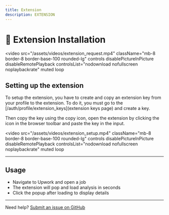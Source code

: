 ```yaml
---
title: Extension
description: EXTENSION
---
```



# 🧩 Extension Installation

<video
    src="/assets/videos/extension_request.mp4"
    className="mb-8 border-8 border-base-100 rounded-lg"
    controls
    disablePictureInPicture
    disableRemotePlayback
    controlsList="nodownload nofullscreen noplaybackrate"
    muted
    loop
></video>

<div className="grid grid-cols-1 md:grid-cols-2 gap-6 max-w-4xl mx-auto">
    <DownloadExtensionButton
        icon={["/assets/chrome.svg", "/assets/edge.svg"]}
        name="Chrome"
        to="https://chromewebstore.google.com/detail/bad-clients-extension/ajopakcejolgknhebgmddanfdmhfkecm"
    />
    <DownloadExtensionButton
        icon="/assets/firefox.svg"
        name="Firefox"
        to="https://addons.mozilla.org/fr/firefox/addon/bad-clients-extension"
    />
</div>

## Setting up the extension

To setup the extension, you have to create and copy an extension key from your profile to the extension. To do it, you must go to the [/auth/profile/extension_keys](extension keys page) and create a key.

Then copy the key using the copy icon, open the extension by clicking the icon in the browser toolbar and paste the key in the input.

<video
    src="/assets/videos/extension_setup.mp4"
    className="mb-8 border-8 border-base-100 rounded-lg"
    controls
    disablePictureInPicture
    disableRemotePlayback
    controlsList="nodownload nofullscreen noplaybackrate"
    muted
    loop
></video>

---

## Usage

- Navigate to Upwork and open a job
- The extension will pop and load analysis in seconds
- Click the popup after loading to display details

---

Need help? [Submit an issue on GitHub](https://github.com/johanmontorfano/badclients-web/issues)
